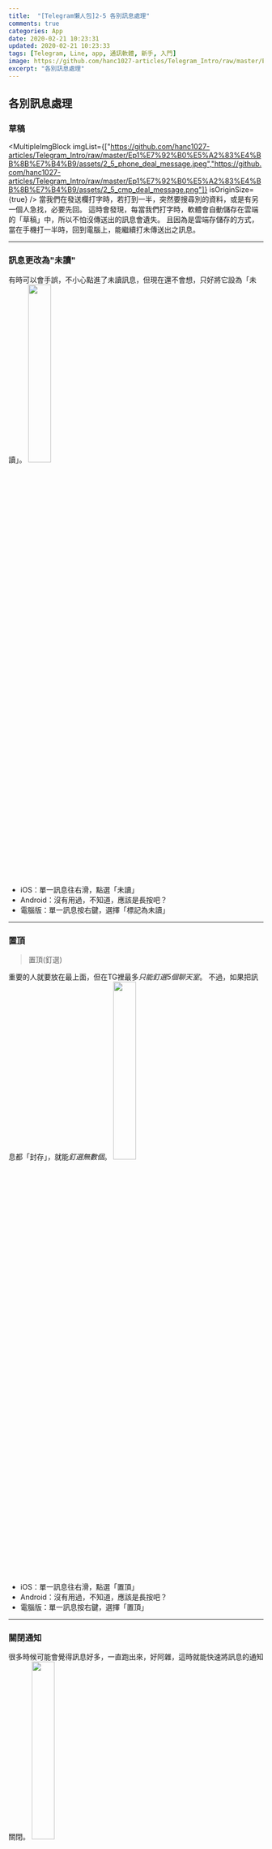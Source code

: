 ```yaml
---
title:  "[Telegram懶人包]2-5 各別訊息處理"
comments: true
categories: App
date: 2020-02-21 10:23:31
updated: 2020-02-21 10:23:33
tags: [Telegram, Line, app, 通訊軟體, 新手, 入門]
image: https://github.com/hanc1027-articles/Telegram_Intro/raw/master/Ep1%E7%92%B0%E5%A2%83%E4%BB%8B%E7%B4%B9/assets/2_5_phone_deal_message.jpeg
excerpt: "各別訊息處理"
---
```


## 各別訊息處理

### 草稿
<MultipleImgBlock imgList={["https://github.com/hanc1027-articles/Telegram_Intro/raw/master/Ep1%E7%92%B0%E5%A2%83%E4%BB%8B%E7%B4%B9/assets/2_5_phone_deal_message.jpeg","https://github.com/hanc1027-articles/Telegram_Intro/raw/master/Ep1%E7%92%B0%E5%A2%83%E4%BB%8B%E7%B4%B9/assets/2_5_cmp_deal_message.png"]} isOriginSize={true} />
當我們在發送欄打字時，若打到一半，突然要搜尋別的資料，或是有另一個人急找，必要先回。
這時會發現，每當我們打字時，軟體會自動儲存在雲端的「草稿」中，所以不怕沒傳送出的訊息會遺失。
且因為是雲端存儲存的方式，當在手機打一半時，回到電腦上，能繼續打未傳送出之訊息。

---

### 訊息更改為"未讀"
有時可以會手誤，不小心點進了未讀訊息，但現在還不會想，只好將它設為「未讀」。
<img src="https://github.com/hanc1027-articles/Telegram_Intro/raw/master/Ep1%E7%92%B0%E5%A2%83%E4%BB%8B%E7%B4%B9/assets/2_5_phone_no_read.PNG" width="30%" />

- iOS：單一訊息往右滑，點選「未讀」
- Android：沒有用過，不知道，應該是長按吧？
- 電腦版：單一訊息按右鍵，選擇「標記為未讀」


---

### 置頂
> 置頂(釘選)

重要的人就要放在最上面，但在TG裡最多*只能釘選5個聊天室*。
不過，如果把訊息都「封存」，就能*釘選無數個*。
<img src="https://github.com/hanc1027-articles/Telegram_Intro/raw/master/Ep1%E7%92%B0%E5%A2%83%E4%BB%8B%E7%B4%B9/assets/2_5_phone_up.PNG" width="30%" />

- iOS：單一訊息往右滑，點選「置頂」
- Android：沒有用過，不知道，應該是長按吧？
- 電腦版：單一訊息按右鍵，選擇「置頂」


---

### 關閉通知
很多時候可能會覺得訊息好多，一直跑出來，好阿雜，這時就能快速將訊息的通知關閉。
<img src="https://github.com/hanc1027-articles/Telegram_Intro/raw/master/Ep1%E7%92%B0%E5%A2%83%E4%BB%8B%E7%B4%B9/assets/2_5_phone_off_notification.PNG" width="30%" />

- iOS：單一訊息往左滑，點選「關閉通知」
- Android：沒有用過，不知道，應該是長按吧？
- 電腦版：單一訊息按右鍵，選擇「關閉通知」

---

### 刪除
不想看的訊息就刪除吧。
<img src="https://github.com/hanc1027-articles/Telegram_Intro/raw/master/Ep1%E7%92%B0%E5%A2%83%E4%BB%8B%E7%B4%B9/assets/2_5_phone_delete.PNG" width="30%" />

- iOS：單一訊息往左滑，點選「刪除」
- Android：沒有用過，不知道，應該是長按吧？
- 電腦版：單一訊息按右鍵，選擇「清除紀錄 or 刪除對話」

> 要注意的是，刪除可選擇「只刪除自己裝置上的紀錄」or「雙方裝置上的訊息都刪除」

> 清除則是只有自己裝置上的訊息消失，真正的訊息仍存在官方的伺服器中


---

### 封存
有使用過Gmail或其他郵件系統的人就會知道這是什麼。
在TG裡，若已關閉通知的訊息，封存後，就算有新的訊息也不會跳離封存。
相反的，仍開啟通知，而放入封存，當有新訊息傳入，新的訊息會離開封存。

<img src="https://github.com/hanc1027-articles/Telegram_Intro/raw/master/Ep1%E7%92%B0%E5%A2%83%E4%BB%8B%E7%B4%B9/assets/2_5_phone_freeze.PNG" width="30%" />

### 回主目錄
[回主目錄](../2020-04-29-telegram新手懶人包)
